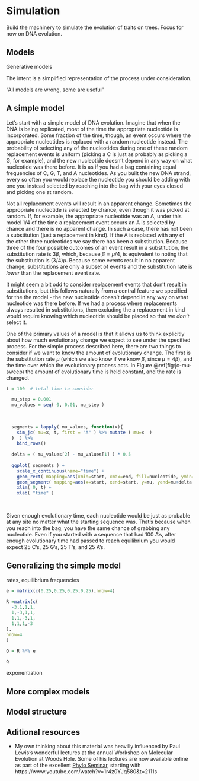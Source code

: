 # Simulation

Build the machinery to simulate the evolution of traits on trees. Focus for now on DNA evolution.


## Models

Generative models

The intent is a simplified representation of the process under consideration.

"All models are wrong, some are useful"


## A simple model

Let's start with a simple model of DNA evolution. Imagine that when the DNA is being replicated, most of the time the appropriate nucleotide is incorporated. Some fraction of the time, though, an event occurs where the appropriate nucleotides is replaced with a random nucleotide instead. The probability of selecting any of the nucleotides during one of these random replacement events is uniform (picking a C is just as probably as picking a G, for example), and the new nucleotide doesn't depend in any way on what nucleotide was there before. It is as if you had a bag containing equal frequencies of C, G, T, and A nucleotides. As you built the new DNA strand, every so often you would replace the nucleotide you should be adding with one you instead selected by reaching into the bag with your eyes closed and picking one at random.

Not all replacement events will result in an apparent change. Sometimes the appropriate nucleotide is selected by chance, even though it was picked at random. If, for example, the appropriate nucleotide was an A, under this model $1/4$ of the time a replacement event occurs an A is selected by chance and there is no apparent change. In such a case, there has not been a substitution (just a replacement in kind). If the A is replaced with any of the other three nucleotides we say there has been a substitution. Because three of the four possible outcomes of an event result in a substitution, the substitution rate is $3\beta$, which, because $\beta=\mu/4$, is equivalent to noting that the substitution is $(3/4) \mu$. Because some events result in no apparent change, substitutions are only a subset of events and the substitution rate is *lower* than the replacement event rate.

It might seem a bit odd to consider replacement events that don't result in substitutions, but this follows naturally from a central feature we specified for the the model - the new nucleotide doesn't depend in any way on what nucleotide was there before. If we had a process where replacements always resulted in substitutions, then excluding the a replacement in kind would require knowing which nucleotide should be placed so that we *don't* select it.

One of the primary values of a model is that it allows us to think explicitly about how much evolutionary change we expect to see under the specified process. For the simple process described here, there are two things to consider if we want to know the amount of evolutionary change. The first is the substitution rate $\mu$ (which we also know if we know  $\beta$, since $\mu=4\beta$), and the time over which the evolutionary process acts. In Figure \@ref(fig:jc-mu-sweep) the amount of evolutionary time is held constant, and the rate is changed.

```r
t = 100  # total time to consider
```


```r

  mu_step = 0.001
  mu_values = seq( 0, 0.01, mu_step )
  
  
  
  segments = lapply( mu_values, function(x){
    sim_jc( mu=x, t, first = "A" ) %>% mutate ( mu=x  )
  }  ) %>%
    bind_rows()
  
  delta = ( mu_values[2] - mu_values[1] ) * 0.5
  
  ggplot( segments ) +
    scale_x_continuous(name="time") +
    geom_rect( mapping=aes(xmin=start, xmax=end, fill=nucleotide, ymin=mu, ymax=mu+delta ) ) +
    geom_segment( mapping=aes(x=start, xend=start, y=mu, yend=mu+delta ) ) +
    xlim( 0, t) +
    xlab( "time" )
    
  
```




Given enough evolutionary time, each nucleotide would be just as probable at any site no matter what the starting sequence was. That's because when you reach into the bag, you have the same chance of grabbing any nucleotide. Even if you started with a sequence that had 100 A's, after enough evolutionary time had passed to reach equilibrium you would expect 25 C's, 25 G's, 25 T's, and 25 A's.



## Generalizing the simple model





rates, equilibrium frequencies

```r

e = matrix(c(0.25,0.25,0.25,0.25),nrow=4)

R =matrix(c(
  -3,1,1,1,
  1,-3,1,1,
  1,1,-3,1,
  1,1,1,-3
),
nrow=4
)

Q = R %*% e

Q

```


exponentiation


## More complex models



## Model structure





## Aditional resources

- My own thinking about this material was heavilly influenced by Paul Lewis's wonderful lectures at the annual Workshop on Molecular Evolution at Woods Hole. Some of his lectures are now available online as part of the excellent [Phylo Seminar](https://www.youtube.com/channel/UCbAzhfySv7nLCrNYqZvBSMg), starting with https://www.youtube.com/watch?v=1r4z0YJq580&t=2111s

